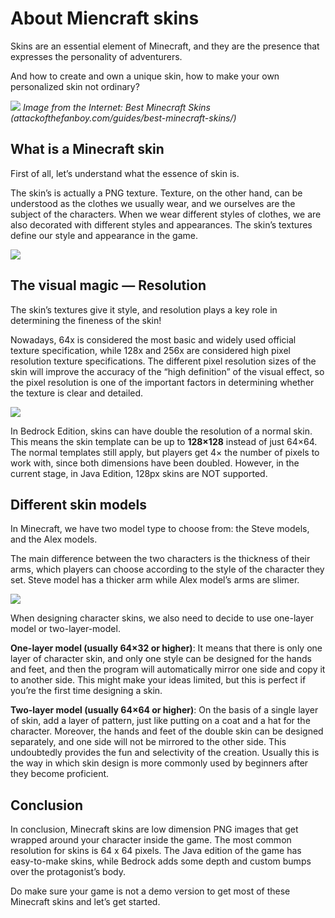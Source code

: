 # About Miencraft skins

Skins are an essential element of Minecraft, and they are the presence that expresses the personality of adventurers.

And how to create and own a unique skin, how to make your own personalized skin not ordinary?

![](some-popular-minecraft-skins.jpg)
*Image from the Internet: Best Minecraft Skins (attackofthefanboy.com/guides/best-minecraft-skins/)*

## What is a Minecraft skin

First of all, let’s understand what the essence of skin is.

The skin’s is actually a PNG texture. Texture, on the other hand, can be understood as the clothes we usually wear, and we ourselves are the subject of the characters. When we wear different styles of clothes, we are also decorated with different styles and appearances. The skin’s textures define our style and appearance in the game.

![](what-character-is-made-of.png)

## The visual magic — Resolution

The skin’s textures give it style, and resolution plays a key role in determining the fineness of the skin!

Nowadays, 64x is considered the most basic and widely used official texture specification, while 128x and 256x are considered high pixel resolution texture specifications. The different pixel resolution sizes of the skin will improve the accuracy of the “high definition” of the visual effect, so the pixel resolution is one of the important factors in determining whether the texture is clear and detailed.

![](same-skin-in-different-resolutions.png)

In Bedrock Edition, skins can have double the resolution of a normal skin. This means the skin template can be up to **128×128** instead of just 64×64. The normal templates still apply, but players get 4× the number of pixels to work with, since both dimensions have been doubled. However, in the current stage, in Java Edition, 128px skins are NOT supported.

## Different skin models

In Minecraft, we have two model type to choose from: the Steve models, and the Alex models.

The main difference between the two characters is the thickness of their arms, which players can choose according to the style of the character they set. Steve model has a thicker arm while Alex model’s arms are slimer.

![](steve-model-and-alex-model.png)

When designing character skins, we also need to decide to use one-layer model or two-layer-model.

**One-layer model (usually 64×32 or higher)**: It means that there is only one layer of character skin, and only one style can be designed for the hands and feet, and then the program will automatically mirror one side and copy it to another side. This might make your ideas limited, but this is perfect if you’re the first time designing a skin.

**Two-layer model (usually 64×64 or higher)**: On the basis of a single layer of skin, add a layer of pattern, just like putting on a coat and a hat for the character. Moreover, the hands and feet of the double skin can be designed separately, and one side will not be mirrored to the other side. This undoubtedly provides the fun and selectivity of the creation. Usually this is the way in which skin design is more commonly used by beginners after they become proficient.

## Conclusion

In conclusion, Minecraft skins are low dimension PNG images that get wrapped around your character inside the game. The most common resolution for skins is 64 x 64 pixels. The Java edition of the game has easy-to-make skins, while Bedrock adds some depth and custom bumps over the protagonist’s body.

Do make sure your game is not a demo version to get most of these Minecraft skins and let’s get started.